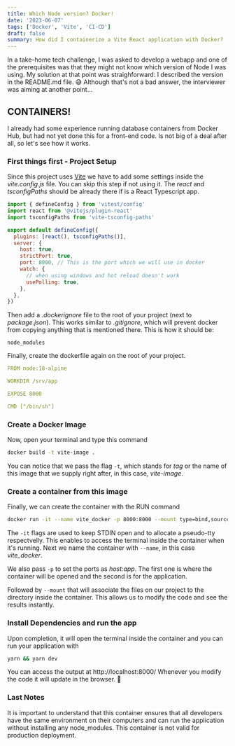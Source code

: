 ```yaml
---
title: Which Node version? Docker!
date: '2023-06-07'
tags: ['Docker', 'Vite', 'CI-CD']
draft: false
summary: How did I containerize a Vite React application with Docker?
---
```


In a take-home tech challenge, I was asked to develop a webapp and one of the prerequisites was that they might not know which version of Node I was using.
My solution at that point was straighforward: I described the version in the README.md file. 😅
Although that's not a bad answer, the interviewer was aiming at another point...

## CONTAINERS!

I already had some experience running database containers from Docker Hub, but had not yet done this for a front-end code. Is not big of a deal after all, so let's see how it works.

### First things first - Project Setup

Since this project uses [Vite](https://vitejs.dev/) we have to add some settings inside the _vite.config.js_ file. You can skip this step if not using it.
The _react_ and _tsconfigPaths_ should be already there if is a React Typescript app.

```js
import { defineConfig } from 'vitest/config'
import react from '@vitejs/plugin-react'
import tsconfigPaths from 'vite-tsconfig-paths'

export default defineConfig({
  plugins: [react(), tsconfigPaths()],
  server: {
    host: true,
    strictPort: true,
    port: 8000, // This is the port which we will use in docker
    watch: {
      // when using windows and hot reload doesn't work
      usePolling: true,
    },
  },
})
```

Then add a _.dockerignore_ file to the root of your project (next to _package.json_). This works similar to _.gitignore_, which will prevent docker from copying anything that is mentioned there. This is how it should be:

```
node_modules
```

Finally, create the dockerfile again on the root of your project.

```yaml
FROM node:18-alpine

WORKDIR /srv/app

EXPOSE 8000

CMD ["/bin/sh"]
```

### Create a Docker Image

Now, open your terminal and type this command

```sh
docker build -t vite-image .
```

You can notice that we pass the flag `-t`, which stands for _tag_ or the name of this image that we supply right after, in this case, _vite-image_.

### Create a container from this image

Finally, we can create the container with the RUN command

```sh
docker run -it --name vite_docker -p 8000:8000 --mount type=bind,source=$(pwd),target=/srv/app vite-image
```

The `-it` flags are used to keep STDIN open and to allocate a pseudo-tty respectvelly. This enables to access the terminal inside the container when it's running.
Next we name the container with `--name`, in this case _vite_docker_.

We also pass `-p` to set the ports as _host:app_. The first one is where the container will be opened and the second is for the application.

Followed by `--mount` that will associate the files on our project to the directory inside the container. This allows us to modify the code and see the results instantly.

### Install Dependencies and run the app

Upon completion, it will open the terminal inside the container and you can run your application with

```sh
yarn && yarn dev
```

You can access the output at http://localhost:8000/
Whenever you modify the code it will update in the browser. 🥳

### Last Notes

It is important to understand that this container ensures that all developers have the same environment on their computers and can run the application without installing any node_modules.
This container is not valid for production deployment.
